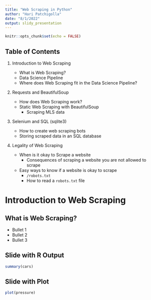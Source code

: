 ```yaml
---
title: "Web Scraping in Python"
author: "Hari Patchigolla"
date: "8/1/2022"
output: slidy_presentation
---
```


```r
knitr::opts_chunk$set(echo = FALSE)
```

## Table of Contents


1. Introduction to Web Scraping

    - What is Web Scraping?
    - Data Science Pipeline
    - Where does Web Scraping fit in the Data Science Pipeline?

2. Requests and BeautifulSoup

    - How does Web Scraping work?
    - Static Web Scraping with BeautifulSoup
      - Scraping MLS data

3. Selenium and SQL (sqlite3)

    - How to create web scraping bots
    - Storing scraped data in an SQL database
 
4. Legality of Web Scraping

    - When is it okay to Scrape a website
      - Consequences of scraping a website you are not allowed to scrape
    - Easy ways to know if a website is okay to scrape
      - `/robots.txt`
      - How to read a `robots.txt` file


# Introduction to Web Scraping

## What is Web Scraping?

- Bullet 1
- Bullet 2
- Bullet 3

## Slide with R Output

```r
summary(cars)
```

## Slide with Plot

```r
plot(pressure)
```

